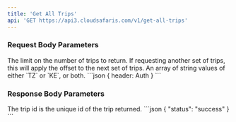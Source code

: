 ```yaml
---
title: 'Get All Trips'
api: 'GET https://api3.cloudsafaris.com/v1/get-all-trips'
---
```


### Request Body Parameters

<ParamField body="limit" type="number" default={200}>
  The limit on the number of trips to return.
</ParamField>

<ParamField body="offset" type="number" default={0}>
    If requesting another set of trips, this will apply the offset to the next set of trips.
</ParamField>

<ParamField body="country" type="string[]" default="none">
    An array of string values of either `TZ` or `KE`, or both.
</ParamField>

<RequestExample>
  ```json
  {
    header: Auth
  }
  ```
</RequestExample>


### Response Body Parameters
<ResponseField name="id" type="number">
  The trip id is the unique id of the trip returned.
</ResponseField>

<ResponseExample>
```json
{ "status": "success" }
```
</ResponseExample>



